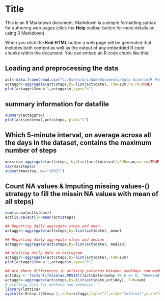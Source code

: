 Title
========================================================

This is an R Markdown document. Markdown is a simple formatting syntax for authoring web pages (click the **Help** toolbar button for more details on using R Markdown).

When you click the **Knit HTML** button a web page will be generated that includes both content as well as the output of any embedded R code chunks within the document. You can embed an R code chunk like this:

## Loading and preprocessing the data
```r
act<-data.frame(read.csv("C:/Users/arindam/Documents/Data Science/R Programming/Assignment Reproduceable Research/activity.csv",colClasses = c("numeric", "Date", "numeric")))
actaggr<-aggregate(act$steps,by=list(act$date), FUN=sum,na.rm=TRUE)
plot(actaggr$Group.1,actaggr$x,type="h")

```

## summary information for datafile
```r
summary(actaggr$x)
plot(act$interval,act$steps, plot="l")
```
## Which 5-minute interval, on average across all the days in the dataset, contains the maximum number of steps
```r
maxstep<-aggregate(act$steps, by=list(act$interval),FUN=sum,na.rm=TRUE)
max(maxstep$x)
subset(maxstep, x=="10927")


```
##  Count NA values & Imputing missing values-() strategy to fill the missin NA values with mean of all steps)
```r
sum(is.na(act$steps))
act[is.na(act)]<-mean(act$steps)

## Reporting daily aggregate steps and mean 
actaggr<-aggregate(act$steps,by=list(act$date), mean)

## Reporting daily aggregate steps and median 
actaggr<-aggregate(act$steps,by=list(act$date), median)

## plotting daily data in histogram
actaggr<-aggregate(act$steps,by=list(act$date), FUN=sum)
plot(actaggr$Group.1,actaggr$x,type="h")

## Are there differences in activity patterns between weekdays and weekends?
act$day <- factor(ifelse(as.POSIXlt(act$date)$wday %% 6 == 0, "Weekend", "Weekday"))
actaggr<-aggregate(act$steps,by=list(act$date,act$day), FUN=sum)
# plotting data for weekend and weekdays
library(lattice)
xyplot(x~Group.1|Group.2, data=actaggr,type="l",xlab="Interval",ylab="steps")

```
